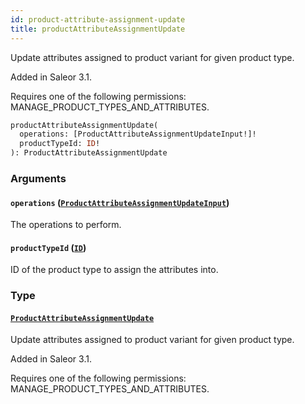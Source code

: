 ```yaml
---
id: product-attribute-assignment-update
title: productAttributeAssignmentUpdate
---
```


Update attributes assigned to product variant for given product type.

Added in Saleor 3.1.

Requires one of the following permissions: MANAGE_PRODUCT_TYPES_AND_ATTRIBUTES.

```graphql
productAttributeAssignmentUpdate(
  operations: [ProductAttributeAssignmentUpdateInput!]!
  productTypeId: ID!
): ProductAttributeAssignmentUpdate
```

### Arguments

#### `operations` ([`ProductAttributeAssignmentUpdateInput`](../../../developer/api-reference/inputs/product-attribute-assignment-update-input))

The operations to perform.

#### `productTypeId` ([`ID`](../../../developer/api-reference/scalars/id))

ID of the product type to assign the attributes into.

### Type

#### [`ProductAttributeAssignmentUpdate`](../../../developer/api-reference/objects/product-attribute-assignment-update)

Update attributes assigned to product variant for given product type.

Added in Saleor 3.1.

Requires one of the following permissions: MANAGE_PRODUCT_TYPES_AND_ATTRIBUTES.
